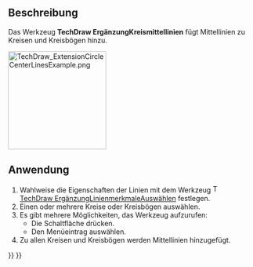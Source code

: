 <languages/>

{{Docnav/de
|[[TechDraw_ExtensionCustomizeFormat/de|ErgänzungFormatierungAnpassen]]
|[[TechDraw_ExtensionHoleCircle/de|ErgänzungLochkreis]]
|[[TechDraw_Workbench/de|TechDraw]]
|IconL=TechDraw_ExtensionCustomizeFormat.svg
|IconR=TechDraw_ExtensionHoleCircle.svg
|IconC=Workbench_TechDraw.svg
}}

{{GuiCommand/de
|Name=TechDraw ExtensionCircleCenterLines
|Name/de=TechDraw ErgänzungKreismittellinien
|MenuLocation=TechDraw → Ergänzungen: Mittellinien/Gewinde → Kreismittellinien hinzufügen
|Workbenches=[[TechDraw_Workbench/de|TechDraw]]
|Shortcut=
|Version=0.20
|SeeAlso=[[TechDraw_ExtensionHoleCircle/de|TechDraw ErgänzungLochkreis]]
}}

<span id="Description"></span>
==Beschreibung==

Das Werkzeug '''TechDraw ErgänzungKreismittellinien''' fügt Mittellinien zu Kreisen und Kreisbögen hinzu.

[[Image:TechDraw_ExtensionCircleCenterLinesExample.png|200px]]
{{Caption|Rechts ein Kreis mit Mittellinien}}

<span id="Usage"></span>
==Anwendung==

# Wahlweise die Eigenschaften der Linien mit dem Werkzeug [[Image:TechDraw_ExtensionSelectLineAttributes.svg|16px]] [[TechDraw_ExtensionSelectLineAttributes/de|TechDraw ErgänzungLinienmerkmaleAuswählen]] festlegen.
# Einen oder mehrere Kreise oder Kreisbögen auswählen.
# Es gibt mehrere Möglichkeiten, das Werkzeug aufzurufen:
#* Die Schaltfläche {{Button|[[Image:TechDraw_ExtensionCircleCenterLines.svg|16px]] [[TechDraw_ExtensionCircleCenterLines/de|Kreismittellinien hinzufügen]]}} drücken.
#* Den Menüeintrag {{MenuCommand|TechDraw → Ergänzungen: Mittellinien/Gewinde → [[Image:TechDraw_ExtensionCircleCenterLines.svg|16px]] Kreismittellinien hinzufügen}} auswählen.
# Zu allen Kreisen und Kreisbögen werden Mittellinien hinzugefügt.


{{Docnav/de
|[[TechDraw_ExtensionCustomizeFormat/de|ErgänzungFormatierungAnpassen]]
|[[TechDraw_ExtensionHoleCircle/de|ErgänzungLochkreis]]
|[[TechDraw_Workbench/de|TechDraw]]
|IconL=TechDraw_ExtensionCustomizeFormat.svg
|IconR=TechDraw_ExtensionHoleCircle.svg
|IconC=Workbench_TechDraw.svg
}}

{{TechDraw_Tools_navi{{#translation:}}}}
{{Userdocnavi{{#translation:}}}}